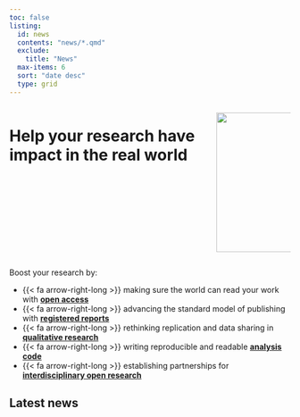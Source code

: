 ```yaml
---
toc: false
listing:
  id: news
  contents: "news/*.qmd"
  exclude: 
    title: "News"
  max-items: 6
  sort: "date desc"
  type: grid
---
```


:::: {.columns}

::: {.column}
# Help your **research** have **impact** in the real&nbsp;world {.super-size}
:::

::: {.column width=250}
![](logo.png){width=250}
:::

::::



::: {.home-page-feature .super-size}

Boost your research by:

* {{< fa arrow-right-long >}} making sure the world can read your work with [**open access**](how-to/open-access.html)
* {{< fa arrow-right-long >}} advancing the standard model of publishing with [**registered reports**](how-to/registered%20reports.html)
* {{< fa arrow-right-long >}} rethinking replication and data sharing in [**qualitative research**](how-to/open-qualitative-criminology.html)
* {{< fa arrow-right-long >}} writing reproducible and readable [**analysis code**](how-to/reproducible-analysis-code.html)
* {{< fa arrow-right-long >}} establishing partnerships for [**interdisciplinary open research**](how-to/open-partnership.html)
:::



## Latest news {.home-page-news}

::: {#news}

:::
